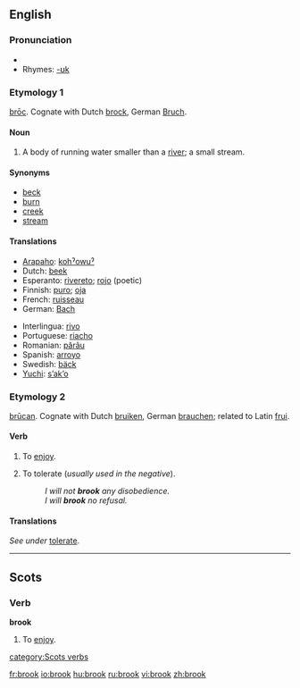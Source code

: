 ==English==

===Pronunciation===
*{{IPA|/brʊk/}}
*Rhymes: [[Rhymes:English:-ʊk|-ʊk]]

===Etymology 1===
{{OE.}} [[broc|brōc]]. Cognate with Dutch [[brock#Dutch|brock]], German [[Bruch]].

====Noun====
{{en-noun}}
# A body of running water smaller than a [[river]]; a small stream.

====Synonyms====
*[[beck]]
*[[burn]]
*[[creek]]
*[[stream]]

====Translations====
{{trans-top|brook}}
*[[Arapaho]]: [[kohˀowuˀ]]
*Dutch: [[beek]] {{f}}
*Esperanto: [[rivereto]]; [[rojo]] (poetic)
*Finnish: [[puro#Finnish|puro]]; [[oja#Finnish|oja]]
*French: [[ruisseau]] {{m}}
*German: [[Bach]] {{m}}
{{trans-mid}}
*Interlingua: [[rivo]]
*Portuguese: [[riacho]] {{m}}
*Romanian: [[părâu]] {{n}}
*Spanish: [[arroyo]] {{m}}
*Swedish: [[bäck]] {{c}}
*[[Yuchi]]: [[sʼakʼo]]
{{trans-bottom}}

===Etymology 2===
{{OE.}} [[brucan|brūcan]].  Cognate with Dutch [[bruiken]], German [[brauchen]]; related to Latin [[frui]].

====Verb====
{{en-verb}}
# {{context|transitive|obsolete|except in Scots}} To [[enjoy]].
# {{transitive}} To tolerate (''usually used in the negative'').
#:''I will not '''brook''' any disobedience.''
#:''I will '''brook''' no refusal.''

====Translations====
''See under'' [[tolerate#Translations|tolerate]].

----

==Scots==

===Verb===
'''brook'''

# To [[enjoy]].

[[category:Scots verbs]]

[[fr:brook]]
[[io:brook]]
[[hu:brook]]
[[ru:brook]]
[[vi:brook]]
[[zh:brook]]